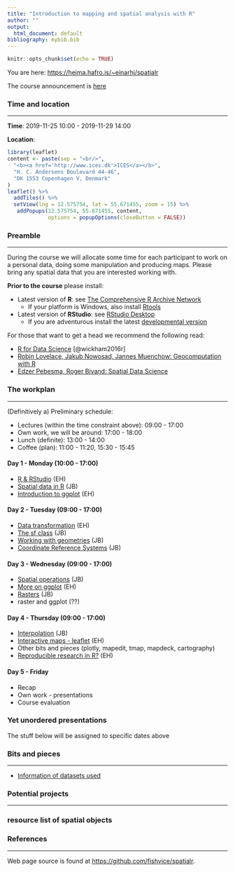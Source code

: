 ```yaml
---
title: "Introduction to mapping and spatial analysis with R"
author: ""
output:
  html_document: default
bibliography: mybib.bib
---
```


```r
knitr::opts_chunk$set(echo = TRUE)
```

You are here: [https://heima.hafro.is/~einarhj/spatialr](https://heima.hafro.is/~einarhj/spatialr)

The course announcement is [here](http://www.ices.dk/news-and-events/Training/Pages/R.aspx)

### Time and location
___

__Time__: 2019-11-25 10:00 - 2019-11-29 14:00


__Location__:
```r
library(leaflet)
content <- paste(sep = "<br/>",
  "<b><a href='http://www.ices.dk'>ICES</a></b>",
  "H. C. Andersens Boulevard 44-46",
  "DK 1553 Copenhagen V, Denmark"
)
leaflet() %>% 
  addTiles() %>% 
  setView(lng = 12.575754, lat = 55.671455, zoom = 15) %>%
   addPopups(12.575754, 55.671455, content,
             options = popupOptions(closeButton = FALSE))
```

### Preamble
___

During the course we will allocate some time for each participant to work on a personal data, doing some manipulation and producing maps.  Please bring any spatial data that you are interested working with. 

**Prior to the course** please install:

* Latest version of __R__: see [The Comprehensive R Archive Network](https://cran.r-project.org/)
    * If your platform is Windows, also install [Rtools](https://cran.r-project.org/bin/windows/Rtools)

* Latest version of __RStudio__: see [RStudio Desktop](https://www.rstudio.com/products/rstudio/download/)
    * If you are adventurous install the latest [developmental version](https://www.rstudio.com/products/rstudio/download/preview)

For those that want to get a head we recommend the following read:

  * [R for Data Science](http://r4ds.had.co.nz) [@wickham2016r]
  * [Robin Lovelace, Jakub Nowosad, Jannes Muenchow: Geocomputation with R](https://geocompr.robinlovelace.net)
  * [Edzer Pebesma, Roger Bivand: Spatial Data Science](https://keen-swartz-3146c4.netlify.com)

### The workplan
___

(Definitively a) Preliminary schedule:

* Lectures (within the time constraint above): 09:00 - 17:00
* Own work, we will be around: 17:00 - 18:00
* Lunch (definite): 13:00 - 14:00
* Coffee (plan): 11:00 - 11:20, 15:30 - 15:45

#### Day 1 - Monday (10:00 - 17:00)

* [R & RStudio](pre_intro.html) (EH)
* [Spatial data in R](pre_spatial_data.html) (JB)
* [Introduction to ggplot](pre_ggplot1.html) (EH)

#### Day 2 - Tuesday (09:00 - 17:00)

* [Data transformation](pre_transformation.html) (EH)
* [The sf class](pre_sf.html) (JB)
* [Working with geometries](pre_geometric.html) (JB)
* [Coordinate Reference Systems](pre_crs.html) (JB)

#### Day 3 - Wednesday (09:00 - 17:00)

* [Spatial operations](pre_spatial_ops.html) (JB)
* [More on ggplot](pre_ggplot2.html) (EH)
* [Rasters](pre_rasters.html) (JB)
* raster and ggplot (??)

#### Day 4 - Thursday (09:00 - 17:00)

* [Interpolation](pre_interpolation.html) (JB)
* [Interactive maps - leaflet](pre_interactive.html) (EH)
* Other bits and pieces (plotly, mapedit, tmap, mapdeck, cartography)
* [Reproducible research in R?](pre_markdown.html) (EH) 

#### Day 5 - Friday

* Recap
* Own work - presentations
* Course evaluation




### Yet unordered presentations

The stuff below will be assigned to specific dates above


### Bits and pieces
___

* [Information of datasets used](datasets_overview.html)

### Potential projects
___



### resource list of spatial objects


### References
___

Web page source is found at [https://github.com/fishvice/spatialr](https://github.com/fishvice/spatialr).
